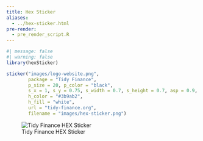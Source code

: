 ```yaml
---
title: Hex Sticker
aliases:
  - ../hex-sticker.html
pre-render:
  - pre_render_script.R
---
```


```r
#| message: false
#| warning: false
library(hexSticker)

sticker("images/logo-website.png", 
        package = "Tidy Finance", 
        p_size = 20, p_color = "black",
        s_x = 1, s_y = 0.75, s_width = 0.7, s_height = 0.7, asp = 0.9,
        h_color = "#3b9ab2",
        h_fill = "white",
        url = "tidy-finance.org",
        filename = "images/hex-sticker.png")
```

![Tidy Finance HEX Sticker](images/hex-sticker.png)
